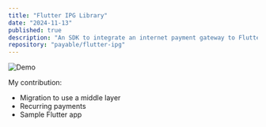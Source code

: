 ```yaml
---
title: "Flutter IPG Library"
date: "2024-11-13"
published: true
description: "An SDK to integrate an internet payment gateway to Flutter apps, developed for PAYable (Pvt) Ltd."
repository: "payable/flutter-ipg"
---
```


![Demo](https://raw.githubusercontent.com/payable/flutter-ipg/master/screen.gif)

My contribution:
- Migration to use a middle layer
- Recurring payments
- Sample Flutter app


